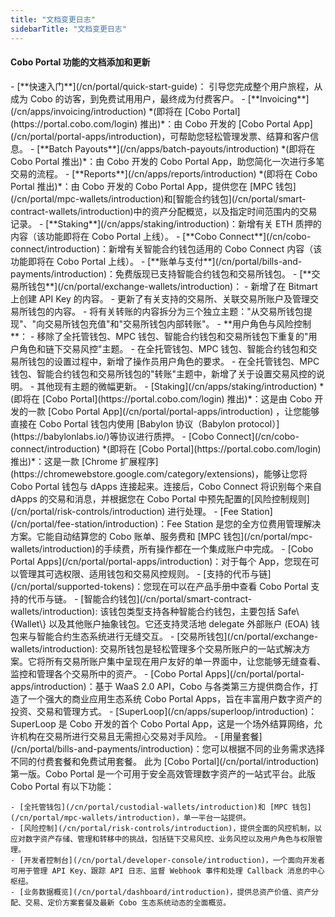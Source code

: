 ```yaml
---
title: "文档变更日志"
sidebarTitle: "文档变更日志"
---
```


#### Cobo Portal 功能的文档添加和更新

<Steps>
    <Step title="2024 年 9 月 10 日" icon="star">
    - [**快速入门**](/cn/portal/quick-start-guide)： 引导您完成整个用户旅程，从成为 Cobo 的访客，到免费试用用户，最终成为付费客户。
    - [**Invoicing**](/cn/apps/invoicing/introduction) *(即将在 [Cobo Portal](https://portal.cobo.com/login) 推出)*：由 Cobo 开发的 [Cobo Portal App](/cn/portal/portal-apps/introduction)，可帮助您轻松管理发票、结算和客户信息。
    - [**Batch Payouts**](/cn/apps/batch-payouts/introduction) *(即将在 Cobo Portal 推出)*：由 Cobo 开发的 Cobo Portal App，助您简化一次进行多笔交易的流程。
    - [**Reports**](/cn/apps/reports/introduction) *(即将在 Cobo Portal 推出)*：由 Cobo 开发的 Cobo Portal App，提供您在 [MPC 钱包](/cn/portal/mpc-wallets/introduction)和[智能合约钱包](/cn/portal/smart-contract-wallets/introduction)中的资产分配概览，以及指定时间范围内的交易记录。
    - [**Staking**](/cn/apps/staking/introduction)：新增有关 ETH 质押的内容（该功能即将在 Cobo Portal 上线）。
    - [**Cobo Connect**](/cn/cobo-connect/introduction)：新增有关智能合约钱包适用的 Cobo Connect 内容（该功能即将在 Cobo Portal 上线）。
    - [**账单与支付**](/cn/portal/bills-and-payments/introduction)：免费版现已支持智能合约钱包和交易所钱包。
    - [**交易所钱包**](/cn/portal/exchange-wallets/introduction)：
        - 新增了在 Bitmart 上创建 API Key 的内容。
        - 更新了有关支持的交易所、关联交易所账户及管理交易所钱包的内容。
        - 将有关转账的内容拆分为三个独立主题："从交易所钱包提现"、"向交易所钱包充值"和"交易所钱包内部转账"。
    - **用户角色与风险控制**：
        - 移除了全托管钱包、MPC 钱包、智能合约钱包和交易所钱包下重复的"用户角色和链下交易风控"主题。
        - 在全托管钱包、MPC 钱包、智能合约钱包和交易所钱包的设置过程中，新增了操作员用户角色的要求。
        - 在全托管钱包、MPC 钱包、智能合约钱包和交易所钱包的"转账"主题中，新增了关于设置交易风控的说明。
    - 其他现有主题的微幅更新。
  </Step>
  <Step title="2024 年 8 月 9 日" icon="star">
    - [Staking](/cn/apps/staking/introduction) *(即将在 [Cobo Portal](https://portal.cobo.com/login) 推出)*：这是由 Cobo 开发的一款 [Cobo Portal App](/cn/portal/portal-apps/introduction) ，让您能够直接在 Cobo Portal 钱包内使用  [Babylon 协议（Babylon protocol）](https://babylonlabs.io/)等协议进行质押。
    - [Cobo Connect](/cn/cobo-connect/introduction) *(即将在 [Cobo Portal](https://portal.cobo.com/login) 推出)*：这是一款 [Chrome 扩展程序](https://chromewebstore.google.com/category/extensions)，能够让您将 Cobo Portal 钱包与 dApps 连接起来。连接后，Cobo Connect 将识别每个来自 dApps 的交易和消息，并根据您在 Cobo Portal 中预先配置的[风险控制规则](/cn/portal/risk-controls/introduction) 进行处理。
    - [Fee Station](/cn/portal/fee-station/introduction)：Fee Station 是您的全方位费用管理解决方案。它能自动结算您的 Cobo 账单、服务费和 [MPC 钱包](/cn/portal/mpc-wallets/introduction)的手续费，所有操作都在一个集成账户中完成。
    - [Cobo Portal Apps](/cn/portal/portal-apps/introduction)：对于每个 App，您现在可以管理其可选权限、适用钱包和交易风控规则。
    - [支持的代币与链](/cn/portal/supported-tokens)：您现在可以在产品手册中查看 Cobo Portal 支持的代币与链。
  </Step>
  <Step title="2024 年 7 月 17 日" icon="star">
    - [智能合约钱包](/cn/portal/smart-contract-wallets/introduction): 该钱包类型支持各种智能合约钱包，主要包括 Safe\{Wallet\} 以及其他账户抽象钱包。它还支持灵活地 delegate 外部账户 (EOA) 钱包来与智能合约生态系统进行无缝交互。
    - [交易所钱包](/cn/portal/exchange-wallets/introduction): 交易所钱包是轻松管理多个交易所账户的一站式解决方案。它将所有交易所账户集中呈现在用户友好的单一界面中，让您能够无缝查看、监控和管理各个交易所中的资产。
    - [Cobo Portal Apps](/cn/portal/portal-apps/introduction)：基于 WaaS 2.0 API，Cobo 与各类第三方提供商合作，打造了一个强大的商业应用生态系统 Cobo Portal Apps，旨在丰富用户数字资产的投资、交易和管理方式。
    - [SuperLoop](/cn/apps/superloop/introduction)：SuperLoop 是 Cobo 开发的首个 Cobo Portal App，这是一个场外结算网络，允许机构在交易所进行交易且无需担心交易对手风险。
    - [用量套餐](/cn/portal/bills-and-payments/introduction)：您可以根据不同的业务需求选择不同的付费套餐和免费试用套餐。
  </Step>
  <Step title="2024 年 6 月 10 日" icon="star">
    此为 [Cobo Portal](/cn/portal/introduction) 第一版。Cobo Portal 是一个可用于安全高效管理数字资产的一站式平台。此版 Cobo Portal 有以下功能：

    - [全托管钱包](/cn/portal/custodial-wallets/introduction)和 [MPC 钱包](/cn/portal/mpc-wallets/introduction)，单一平台一站提供。
    - [风险控制](/cn/portal/risk-controls/introduction)，提供全面的风控机制，以应对数字资产存储、管理和转移中的挑战，包括链下交易风控、业务风控以及用户角色与权限管理。
    - [开发者控制台](/cn/portal/developer-console/introduction)，一个面向开发者可用于管理 API Key、跟踪 API 日志、监督 Webhook 事件和处理 Callback 消息的中心枢纽。
    - [业务数据概览](/cn/portal/dashboard/introduction)，提供总资产价值、资产分配、交易、定价方案套餐及最新 Cobo 生态系统动态的全面概览。
  </Step>
</Steps>
